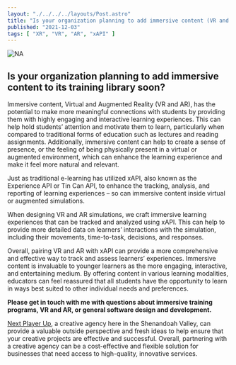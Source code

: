 ```yaml
---
layout: "./../../../layouts/Post.astro"
title: "Is your organization planning to add immersive content (VR and AR) to its training library soon?"
published: "2021-12-03"
tags: [ "XR", "VR", "AR", "xAPI" ]
---
```


<img src="/assets/xr-industrial.png" alt="NA" />

## Is your organization planning to add immersive content to its training library soon?

Immersive content, Virtual and Augmented Reality (VR and AR), has the potential to make more meaningful connections with students by providing them with highly engaging and interactive learning experiences. This can help hold students’ attention and motivate them to learn, particularly when compared to traditional forms of education such as lectures and reading assignments. Additionally, immersive content can help to create a sense of presence, or the feeling of being physically present in a virtual or augmented environment, which can enhance the learning experience and make it feel more natural and relevant.

Just as traditional e-learning has utilized xAPI, also known as the Experience API or Tin Can API, to enhance the tracking, analysis, and reporting of learning experiences – so can immersive content inside virtual or augmented simulations.

When designing VR and AR simulations, we craft immersive learning experiences that can be tracked and analyzed using xAPI. This can help to provide more detailed data on learners’ interactions with the simulation, including their movements, time-to-task, decisions, and responses.

Overall, pairing VR and AR with xAPI can provide a more comprehensive and effective way to track and assess learners’ experiences. Immersive content is invaluable to younger learners as the more engaging, interactive, and entertaining medium. By offering content in various learning modalities, educators can feel reassured that all students have the opportunity to learn in ways best suited to other individual needs and preferences.

**Please get in touch with me with questions about immersive training programs, VR and AR, or general software design and development.**

<a href="https://about.nextplayerup.com">Next Player Up</a>, a creative agency here in the Shenandoah Valley, can provide a valuable outside perspective and fresh ideas to help ensure that your creative projects are effective and successful. Overall, partnering with a creative agency can be a cost-effective and flexible solution for businesses that need access to high-quality, innovative services.